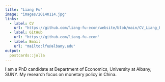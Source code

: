 ```yaml
---
title: "Liang Fu"
image: "images/20140114.jpg"
links:
  - label: CV
    url: "https://github.com/liang-fu-econ/website/blob/main/CV_Liang_Fu.pdf"
  - label: GitHub
    url: "https://github.com/liang-fu-econ"
  - label: Email
    url: "mailto:lfu@albany.edu"
output:
  postcards::jolla
---
```

 
I am a PhD candidate at Department of Economics, University at Albany, SUNY. My research focus on monetary policy in China. 
